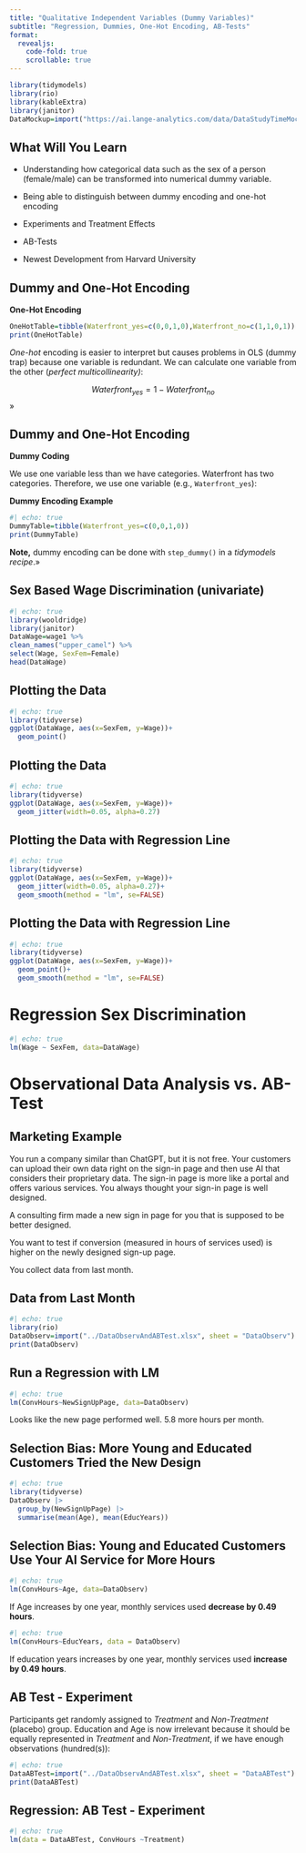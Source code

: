 ```yaml
---
title: "Qualitative Independent Variables (Dummy Variables)"
subtitle: "Regression, Dummies, One-Hot Encoding, AB-Tests"
format: 
  revealjs:
    code-fold: true
    scrollable: true
---
```


```r
library(tidymodels)
library(rio)
library(kableExtra)
library(janitor)
DataMockup=import("https://ai.lange-analytics.com/data/DataStudyTimeMockup.rds")
```

## What Will You Learn {.scrollable .smaller}

-   Understanding how categorical data such as the sex of a person (female/male) can be transformed into numerical dummy variable.

-   Being able to distinguish between dummy encoding and one-hot encoding

- Experiments and Treatment Effects

- AB-Tests

- Newest Development from Harvard University


## Dummy and One-Hot Encoding {.scrollable}

**One-Hot Encoding**

```r
OneHotTable=tibble(Waterfront_yes=c(0,0,1,0),Waterfront_no=c(1,1,0,1))
print(OneHotTable)
```

*One-hot* encoding is easier to interpret but causes problems in OLS (dummy trap) because one variable is redundant. We can calculate one variable from the other (*perfect multicollinearity)*:

$$Waterfront_{yes}=1-Waterfront_{no}$$ 
»

## Dummy and One-Hot Encoding {.scrollable}

**Dummy Coding**

We use one variable less than we have categories. Waterfront has two categories. Therefore, we use one variable (e.g., `Waterfront_yes`):

**Dummy Encoding Example**

```r
#| echo: true
DummyTable=tibble(Waterfront_yes=c(0,0,1,0))
print(DummyTable)
```

**Note,** dummy encoding can be done with `step_dummy()` in a *tidymodels recipe*.»

## Sex Based Wage Discrimination (univariate)

```r
#| echo: true
library(wooldridge)
library(janitor)
DataWage=wage1 %>%
clean_names("upper_camel") %>%
select(Wage, SexFem=Female)
head(DataWage)
```

## Plotting the Data

```r
#| echo: true
library(tidyverse)
ggplot(DataWage, aes(x=SexFem, y=Wage))+
  geom_point()
```


## Plotting the Data

```r
#| echo: true
library(tidyverse)
ggplot(DataWage, aes(x=SexFem, y=Wage))+
  geom_jitter(width=0.05, alpha=0.27)
```

## Plotting the Data with Regression Line

```r
#| echo: true
library(tidyverse)
ggplot(DataWage, aes(x=SexFem, y=Wage))+
  geom_jitter(width=0.05, alpha=0.27)+
  geom_smooth(method = "lm", se=FALSE)
```
## Plotting the Data with Regression Line

```r
#| echo: true
library(tidyverse)
ggplot(DataWage, aes(x=SexFem, y=Wage))+
  geom_point()+
  geom_smooth(method = "lm", se=FALSE)
```

# Regression Sex Discrimination

```r
#| echo: true
lm(Wage ~ SexFem, data=DataWage)
```


# Observational Data Analysis vs. AB-Test

## Marketing Example

You run a company similar than ChatGPT, but it is not free. Your customers can upload their own data right on the sign-in page and then use AI that considers their proprietary  data. The sign-in page is more like a portal and offers various services. You always thought your sign-in page is well designed.

A consulting firm made a new sign in page for you that is supposed to be better designed.

You want to test if conversion (measured in hours of services used) is higher on the newly designed sign-up page.

You collect data from last month.

## Data from Last Month {.scrollable}

```r
#| echo: true
library(rio)
DataObserv=import("../DataObservAndABTest.xlsx", sheet = "DataObserv")
print(DataObserv)
```

## Run a Regression with LM {.scrollable}

```r
#| echo: true
lm(ConvHours~NewSignUpPage, data=DataObserv)
```
Looks like the new page performed well. 5.8 more hours per month.

## Selection Bias: More Young and Educated Customers Tried the New Design {.scollable}

```r
#| echo: true
library(tidyverse)
DataObserv |> 
  group_by(NewSignUpPage) |> 
  summarise(mean(Age), mean(EducYears))
```

## Selection Bias: Young and Educated Customers Use Your AI Service for More Hours {.scollable}

```r
#| echo: true
lm(ConvHours~Age, data=DataObserv)
```
If Age increases by one year, monthly services used **decrease by 0.49 hours**.
```r
#| echo: true
lm(ConvHours~EducYears, data = DataObserv)
```
If education years increases by one year, monthly services used **increase by 0.49 hours**.

## AB Test - Experiment

Participants get randomly assigned to *Treatment* and *Non-Treatment* (placebo) group. Education and Age is now irrelevant because it should be equally represented in *Treatment* and *Non-Treatment*, if we have enough observations (hundred(s)): 

```r
#| echo: true
DataABTest=import("../DataObservAndABTest.xlsx", sheet = "DataABTest")
print(DataABTest)
```

## Regression: AB Test - Experiment



```r
#| echo: true
lm(data = DataABTest, ConvHours ~Treatment)
```
